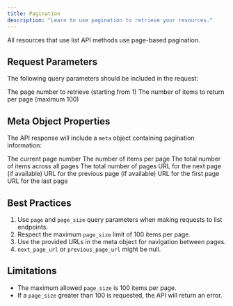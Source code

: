 ```yaml
---
title: Pagination
description: "Learn to use pagination to retrieve your resources."
---
```


All resources that use list API methods use page-based pagination.

## Request Parameters

The following query parameters should be included in the request:

<ParamField query="page" type="number" default="none" required>
  The page number to retrieve (starting from 1)
</ParamField>

<ParamField query="page_size" type="number" default="10">
  The number of items to return per page (maximum 100)
</ParamField>

## Meta Object Properties

The API response will include a `meta` object containing pagination information:

<ResponseField name="current_page" type="number" required>
  The current page number
</ResponseField>

<ResponseField name="page_size" type="number" required>
  The number of items per page
</ResponseField>

<ResponseField name="total_items" type="number" required>
  The total number of items across all pages
</ResponseField>

<ResponseField name="total_pages" type="number" required>
  The total number of pages
</ResponseField>

<ResponseField name="next_page_url" type="string" optional>
  URL for the next page (if available)
</ResponseField>

<ResponseField name="previous_page_url" type="string" optional>
  URL for the previous page (if available)
</ResponseField>

<ResponseField name="first_page_url" type="string" required>
  URL for the first page
</ResponseField>

<ResponseField name="last_page_url" type="string" required>
  URL for the last page
</ResponseField>

## Best Practices

1. Use `page` and `page_size` query parameters when making requests to list endpoints.
2. Respect the maximum `page_size` limit of 100 items per page.
3. Use the provided URLs in the meta object for navigation between pages.
4. `next_page_url` or `previous_page_url` might be null.

## Limitations

- The maximum allowed `page_size` is 100 items per page.
- If a `page_size` greater than 100 is requested, the API will return an error.